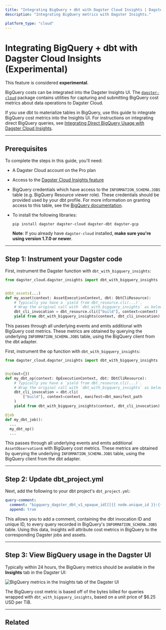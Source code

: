 ```yaml
---
title: "Integrating BigQuery + dbt with Dagster Cloud Insights | Dagster Docs"
description: "Integrating BigQuery metrics with Dagster Insights."

platform_type: "cloud"
---
```


# Integrating BigQuery + dbt with Dagster Cloud Insights (Experimental)

<Note>
  This feature is considered <strong>experimental</strong>.
</Note>

BigQuery costs can be integrated into the Dagster Insights UI. The [`dagster-cloud`](https://pypi.org/project/dagster-cloud/) package contains utilities for capturing and submitting BigQuery cost metrics about data operations to Dagster Cloud.

If you use dbt to materialize tables in BigQuery, use this guide to integrate BigQuery cost metrics into the Insights UI. For instructions on integrating direct BigQuery queries, see [Integrating Direct BigQuery Usage with Dagster Cloud Insights](/dagster-cloud/insights/integrating-bigquery).

---

## Prerequisites

To complete the steps in this guide, you'll need:

- A Dagster Cloud account on the Pro plan
- Access to the [Dagster Cloud Insights feature](/dagster-cloud/insights)
- BigQuery credentials which have access to the `INFORMATION_SCHEMA.JOBS` table (e.g. BigQuery Resource viewer role). These credentials should be provided used by your dbt profile. For more information on granting access to this table, see the [BigQuery documentation](https://cloud.google.com/bigquery/docs/information-schema-jobs).
- To install the following libraries:

  ```shell
  pip install dagster dagster-cloud dagster-dbt dagster-gcp
  ```

  **Note**: If you already have `dagster-cloud` installed, **make sure you're using version 1.7.0 or newer**.

---

## Step 1: Instrument your Dagster code

<TabGroup>
<TabItem name="Using assets">

First, instrument the Dagster <PyObject module="dagster_dbt" object="dbt_assets" decorator /> function with `dbt_with_bigquery_insights`:

```python
from dagster_cloud.dagster_insights import dbt_with_bigquery_insights


@dbt_assets(...)
def my_asset(context: AssetExecutionContext, dbt: DbtCliResource):
    # Typically you have a `yield from dbt_resource.cli(...)`.
    # Wrap the original call with `dbt_with_bigquery_insights` as below.
    dbt_cli_invocation = dbt_resource.cli(["build"], context=context)
    yield from dbt_with_bigquery_insights(context, dbt_cli_invocation)
```

This passes through all underlying events and emits additional <PyObject object="AssetObservation" pluralize /> with BigQuery cost metrics. These metrics are obtained by querying the underlying `INFORMATION_SCHEMA.JOBS` table, using the BigQuery client from the dbt adapter.

</TabItem>
<TabItem name="Using ops and jobs">

First, instrument the op function with `dbt_with_bigquery_insights`:

```python
from dagster_cloud.dagster_insights import dbt_with_bigquery_insights


@op(out={})
def my_dbt_op(context: OpExecutionContext, dbt: DbtCliResource):
    # Typically you have a `yield from dbt_resource.cli(...)`.
    # Wrap the original call with `dbt_with_bigquery_insights` as below.
    dbt_cli_invocation = dbt.cli(
        ["build"], context=context, manifest=dbt_manifest_path
    )
    yield from dbt_with_bigquery_insights(context, dbt_cli_invocation)

@job
def my_dbt_job():
  ...
  my_dbt_op()
  ...
```

This passes through all underlying events and emits additional `AssetObservation`s with BigQuery cost metrics. These metrics are obtained by querying the underlying `INFORMATION_SCHEMA.JOBS` table, using the BigQuery client from the dbt adapter.

</TabItem>
</TabGroup>

---

## Step 2: Update dbt_project.yml

Next, add the following to your dbt project's `dbt_project.yml`:

```yaml
query-comment:
  comment: "bigquery_dagster_dbt_v1_opaque_id[[[{{ node.unique_id }}:{{ invocation_id }}]]]"
  append: true
```

This allows you to add a comment, containing the dbt invocation ID and unique ID, to every query recorded in BigQuery's `INFORMATION_SCHEMA.JOBS` table. Using this data, Insights will attribute cost metrics in BigQuery to the corresponding Dagster jobs and assets.

---

## Step 3: View BigQuery usage in the Dagster UI

Typically within 24 hours, the BigQuery metrics should be available in the **Insights** tab in the Dagster UI:

<!-- ![BigQuery credits in the Insights tab of the Dagster UI](/images/dagster-cloud/insights/insights-bigquery.png) -->

<Image
alt="BigQuery metrics in the Insights tab of the Dagster UI"
src="/images/dagster-cloud/insights/insights-bigquery.png"
width={3454}
height={1338}
/>

The BigQuery cost metric is based off of the bytes billed for queries wrapped with `dbt_with_bigquery_insights`, based on a unit price of $6.25 USD per TiB.

---

## Related

<ArticleList>
  <ArticleListItem
    title="Dagster Cloud Insights"
    href="/dagster-cloud/insights"
  ></ArticleListItem>
  <ArticleListItem
    title="Google BigQuery + Insights"
    href="/dagster-cloud/insights/integrating-bigquery"
  ></ArticleListItem>
  <ArticleListItem
    title="Dagster Cloud alerts"
    href="/dagster-cloud/managing-deployments/alerts"
  ></ArticleListItem>
</ArticleList>
